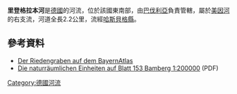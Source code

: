 {{Coord|50.01541|N|10.44316|E|display=title}}

'''里登格拉本河'''是[[德國|德國]]的河流，位於該國東南部，由[[巴伐利亞|巴伐利亞]]負責管轄，屬於[[美因河|美因河]]的右支流，河道全長2.2公里，流經[[哈斯貝格縣|哈斯貝格縣]]。

==參考資料==
* [http://geoportal.bayern.de/bayernatlas/?zoom=10&Y=4388498.47&X=5544331.97&lang=de&topic=ba&bgLayer=tk&catalogNodes=122 Der Riedengraben auf dem BayernAtlas]
* [http://fgg-erlangen.de/fgg/ojs/index.php/mfgg/article/download/73/60 Die naturräumlichen Einheiten auf Blatt 153 Bamberg 1:200000] (PDF)

{{Germany-geo-stub}}
[[Category:德國河流|Category:德國河流]]
